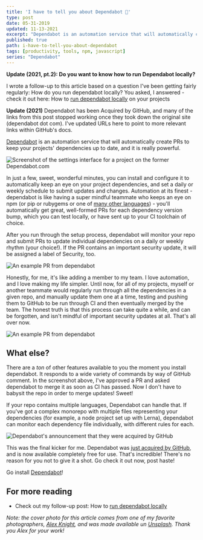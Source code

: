 ```yaml
---
title: 'I have to tell you about Dependabot 🤖'
type: post
date: 05-31-2019
updated: 11-13-2021
excerpt: "Dependabot is an automation service that will automatically create PRs to keep your projects' dependencies up to date, and it is really powerful."
published: true
path: i-have-to-tell-you-about-dependabot
tags: [productivity, tools, npm, javascript]
series: "Dependabot"
---
```


**Update (2021, pt.2): Do you want to know how to run Dependabot locally?**

I wrote a follow-up to this article based on a question I've been getting fairly regularly: How do you run dependabot locally? You asked, I answered - check it out here: How to [run dependabot locally](https://mikebifulco.com/posts/run-dependabot-locally) on your projects

**Update (2021)** Dependabot has been Acquired by GitHub, and many of the links from this post stopped working once they took down the original site (dependabot dot com). I've updated URLs here to point to more relevant links within GitHub's docs.

[Dependabot](https://github.com/dependabot) is an automation service that will automatically create PRs to keep your projects' dependencies up to date, and it is really powerful.

<Image
  publicId="posts/i-have-to-tell-you-about-dependabot/dependabot-settings"
  alt="Screenshot of the settings interface for a project on the former Dependabot.com"
  caption="Setup for Dependabot is flexible, quick, and straightforward."
/>

In just a few, sweet, wonderful minutes, you can install and configure it to automatically keep an eye on your project dependencies, and set a daily or weekly schedule to submit updates and changes. Automation at its finest - dependabot is like having a super mindful teammate who keeps an eye on npm (or pip or rubygems or one of [many other languages](https://docs.github.com/en/code-security/supply-chain-security/keeping-your-dependencies-updated-automatically/about-dependabot-version-updates#supported-repositories-and-ecosystems)) - you'll automatically get great, well-formed PRs for each dependency version bump, which you can test locally, or have sent up to your CI toolchain of choice.

After you run through the setup process, dependabot will monitor your repo and submit PRs to update individual dependencies on a daily or weekly rhythm (your choice!). If the PR contains an important security update, it will be assigned a label of Security, too.

<Image
  publicId="posts/i-have-to-tell-you-about-dependabot/dependabot-pr"
  alt="An example PR from dependabot"
  caption="Automatically created PRs are simple and to the point."
/>

Honestly, for me, it's like adding a member to my team. I love automation, and I love making my life simpler. Until now, for all of my projects, myself or another teammate would regularly run through all the dependencies in a given repo, and manually update them one at a time, testing and pushing them to GitHub to be run through CI and then eventually merged by the team. The honest truth is that this process can take quite a while, and can be forgotten, and isn't mindful of important security updates at all. That's all over now.

<Image
  publicId="posts/i-have-to-tell-you-about-dependabot/merge"
  alt="An example PR from dependabot"
  caption="Dependabot will merge this PR once CI is done, thanks to the @dependabot merge command"
/>

## What else?

There are a _ton_ of other features available to you the moment you install dependabot. It responds to a wide variety of commands by way of GitHub comment. In the screenshot above, I've approved a PR and asked dependabot to merge it as soon as CI has passed. Now I don't have to babysit the repo in order to merge updates! Sweet!

If your repo contains multiple languages, Dependabot can handle that. If you've got a complex monorepo with multiple files representing your dependencies (for example, a node project set up with Lerna), dependabot can monitor each dependency file individually, with different rules for each.

<Image
  publicId="posts/i-have-to-tell-you-about-dependabot/github"
  alt="Dependabot's announcement that they were acquired by GitHub"
  caption="Dependabot was acquired by GitHub"
/>

This was the final kicker for me. Dependabot was [just acquired by GitHub](https://github.blog/2019-07-25-one-million-dependabot-pull-requests-merged/), and is now available completely free for use. That's incredible! There's no reason for you not to give it a shot. Go check it out now, post haste!

Go install [Dependabot](https://docs.github.com/en/code-security/supply-chain-security/keeping-your-dependencies-updated-automatically/about-dependabot-version-updates)!

## For more reading

- Check out my follow-up post: How to [run dependabot locally](https://mikebifulco.com/posts/run-dependabot-locally)

_Note: the cover photo for this article comes from one of my favorite photographers, [Alex Knight](https://twitter.com/agkdesign), and was made available un [Unsplash](https://unsplash.com/search/photos/robot?utm_source=unsplash&utm_medium=referral&utm_content=creditCopyText). Thank you Alex for your work!_
